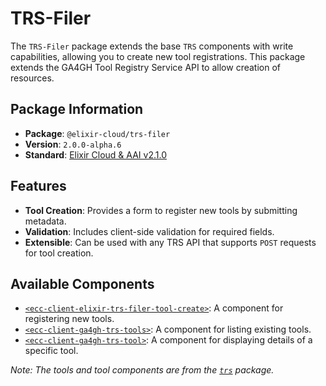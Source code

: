 # TRS-Filer

The `TRS-Filer` package extends the base `TRS` components with write capabilities, allowing you to create new tool registrations. This package extends the GA4GH Tool Registry Service API to allow creation of resources.

## Package Information

- **Package**: `@elixir-cloud/trs-filer`
- **Version**: `2.0.0-alpha.6`
- **Standard**: [Elixir Cloud & AAI v2.1.0](https://github.com/ga4gh/tool-registry-service-schemas/blob/release-2.0.1/openapi/openapi.yaml)

## Features

- **Tool Creation**: Provides a form to register new tools by submitting metadata.
- **Validation**: Includes client-side validation for required fields.
- **Extensible**: Can be used with any TRS API that supports `POST` requests for tool creation.

## Available Components

- [`<ecc-client-elixir-trs-filer-tool-create>`](./components/tool-create): A component for registering new tools.
- [`<ecc-client-ga4gh-trs-tools>`](../trs/components/tools): A component for listing existing tools.
- [`<ecc-client-ga4gh-trs-tool>`](../trs/components/tool): A component for displaying details of a specific tool.

*Note: The tools and tool components are from the [`trs`](../trs/introduction) package.* 